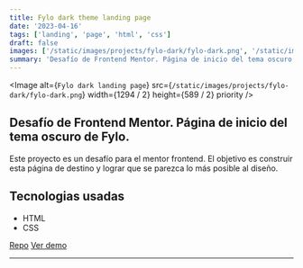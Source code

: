 ```yaml
---
title: Fylo dark theme landing page
date: '2023-04-16'
tags: ['landing', 'page', 'html', 'css']
draft: false
images: ['/static/images/projects/fylo-dark/fylo-dark.png', '/static/images/projects/fylo-dark/fylo-dark.png']
summary: 'Desafío de Frontend Mentor. Página de inicio del tema oscuro de Fylo. HTML, CSS, JS.'
---
```


<Image
  alt={`Fylo dark landing page`}
  src={`/static/images/projects/fylo-dark/fylo-dark.png`}
  width={1294 / 2}
  height={589 / 2}
  priority
/>

## Desafío de Frontend Mentor. Página de inicio del tema oscuro de Fylo.

Este proyecto es un desafío para el mentor frontend. El objetivo es construir esta página de destino y lograr que se parezca lo más posible al diseño.

## Tecnologias usadas

- HTML
- CSS

[Repo](https://github.com/robert-ds/landing-page-fylo-dark)
[Ver demo](https://robert-ds.github.io/landing-page-fylo-dark/)


---

